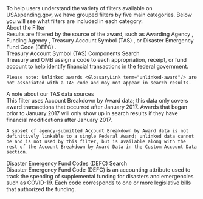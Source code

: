 
<div className="collapsible-sidebar--dsm-wrapper--text-section">
    To help users understand the variety of filters available on USAspending.gov, we have grouped filters by five main categories. Below you will see what filters are included in each category.
</div>

<div className="collapsible-sidebar--dsm-wrapper--text-header">About the Filter</div>
<div className="collapsible-sidebar--dsm-wrapper--text-section">
    Results are filtered by the source of the award, such as Awarding Agency <GlossaryLink term="awarding-agency"/>, Funding Agency <GlossaryLink term="funding-agency"/>,
    Treasury Account Symbol (TAS) <GlossaryLink term="treasury-account-symbol-tas"/>, or Disaster Emergency Fund Code (DEFC) <GlossaryLink term="disaster-emergency-fund-code-defc"/>.
</div>

<div className="collapsible-sidebar--dsm-wrapper--text-header">Treasury Account Symbol (TAS) Components Search</div>
<div className="collapsible-sidebar--dsm-wrapper--text-section">
    Treasury and OMB assign a code to each appropriation, receipt, or fund account to help identify financial transactions <GlossaryLink term="transaction"/> in the federal government.

    Please note: Unlinked awards <GlossaryLink term="unlinked-award"/> are not associated with a TAS code and may not appear in search results.
</div>

<div className="collapsible-sidebar--dsm-wrapper--text-header">A note about our TAS data sources</div>
<div className="collapsible-sidebar--dsm-wrapper--text-section">
    This filter uses Account Breakdown by Award <GlossaryLink term="account-breakdown-by-award-file-c"/> data; this data only covers award transactions that occurred after January 2017. Awards that began prior to January 2017 will only show up in search results if they have financial modifications after January 2017.

    A subset of agency-submitted Account Breakdown by Award data is not definitively linkable to a single Federal Award; unlinked data cannot be and is not used by this filter, but is available along with the rest of the Account Breakdown by Award Data in the Custom Account Data section.
</div>

<div className="collapsible-sidebar--dsm-wrapper--text-header"> Disaster Emergency Fund Codes (DEFC) Search</div>
<div className="collapsible-sidebar--dsm-wrapper--text-section">
    Disaster Emergency Fund Code (DEFC) is an accounting attribute used to track the spending of supplemental funding for disasters and emergencies such as COVID-19. Each code corresponds to one or more legislative bills that authorized the funding.
</div>
